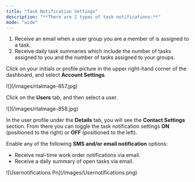 ```yaml
---
title: "Task Notification Settings"
description: "**There are 2 types of task notifications:**"
mode: "wide"
---
```


1. Receive an email when a user group you are a member of is assigned to a task.
2. Receive daily task summaries which include the number of tasks assigned to you and the number of tasks assigned to your groups.

Click on your initials or profile picture in the upper right-hand corner of the dashboard, and select **Account Settings**.

<Frame>
  ![](/images/rtaImage-857.jpg)
</Frame>

Click on the **Users** tab, and then select a user.

<Frame>
  ![](/images/rtaImage-858.jpg)
</Frame>

In the user profile under the **Details** tab, you will see the **Contact Settings** section. From there you can toggle the task notification settings **ON** (positioned to the right) or **OFF** (positioned to the left).

Enable any of the following **SMS and/or email notification** options:

- Receive real-time work order notifications via email. 
- Receive a daily summary of open tasks via email.

<Frame>
  ![Usernotifications Pn](/images/Usernotifications.png)
</Frame>